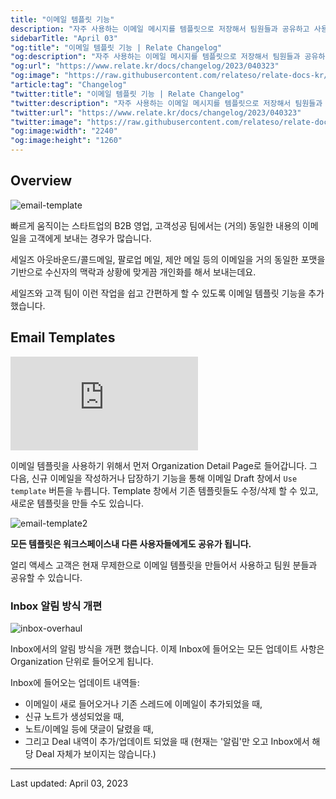 ```yaml
---
title: "이메일 템플릿 기능"
description: "자주 사용하는 이메일 메시지를 템플릿으로 저장해서 팀원들과 공유하고 사용할 수 있습니다."
sidebarTitle: "April 03"
"og:title": "이메일 템플릿 기능 | Relate Changelog"
"og:description": "자주 사용하는 이메일 메시지를 템플릿으로 저장해서 팀원들과 공유하고 사용할 수 있습니다."
"og:url": "https://www.relate.kr/docs/changelog/2023/040323"
"og:image": "https://raw.githubusercontent.com/relateso/relate-docs-kr/main/docs/images/changelog/email-templates-og.png"
"article:tag": "Changelog"
"twitter:title": "이메일 템플릿 기능 | Relate Changelog"
"twitter:description": "자주 사용하는 이메일 메시지를 템플릿으로 저장해서 팀원들과 공유하고 사용할 수 있습니다."
"twitter:url": "https://www.relate.kr/docs/changelog/2023/040323"
"twitter:image": "https://raw.githubusercontent.com/relateso/relate-docs-kr/main/docs/images/changelog/email-templates-og.png"
"og:image:width": "2240"
"og:image:height": "1260"
---
```


## Overview

![email-template](/docs/images/changelog/email-templates-og.png)

빠르게 움직이는 스타트업의 B2B 영업, 고객성공 팀에서는 (거의) 동일한 내용의 이메일을 고객에게 보내는 경우가 많습니다. 

세일즈 아웃바운드/콜드메일, 팔로업 메일, 제안 메일 등의 이메일을 거의 동일한 포맷을 기반으로 수신자의 맥락과 상황에 맞게끔 개인화를 해서 보내는데요.

세일즈와 고객 팀이 이런 작업을 쉽고 간편하게 할 수 있도록 이메일 템플릿 기능을 추가했습니다.


## Email Templates

<div
  style={{
    position: "relative",
    paddingBottom: "69.74664679582713%",
    height: 0,
  }}
>
  <iframe
    src="https://www.loom.com/embed/9694f5d5d7df4efd8ca3a5148fe230e6"
    frameborder="0"
    webkitAllowFullScreen
    mozallowFullScreen
    allowFullScreen
    style={{
      position: "absolute",
      top: 0,
      left: 0,
      width: "100%",
      height: "100%",
    }}
  ></iframe>
</div>

이메일 템플릿을 사용하기 위해서 먼저 Organization Detail Page로 들어갑니다. 그 다음, 신규 이메일을 작성하거나 답장하기 기능을 통해 이메일 Draft 창에서 `Use template` 버튼을 누릅니다. Template 창에서 기존 템플릿들도 수정/삭제 할 수 있고, 새로운 템플릿을 만들 수도 있습니다.

![email-template2](/docs/images/changelog/email-template-2.png)

**모든 템플릿은 워크스페이스내 다른 사용자들에게도 공유가 됩니다.**

얼리 액세스 고객은 현재 무제한으로 이메일 템플릿을 만들어서 사용하고 팀원 분들과 공유할 수 있습니다.

### Inbox 알림 방식 개편

![inbox-overhaul](/docs/images/changelog/inbox-overhaul.png)

Inbox에서의 알림 방식을 개편 했습니다. 이제 Inbox에 들어오는 모든 업데이트 사항은 Organization 단위로 들어오게 됩니다.

Inbox에 들어오는 업데이트 내역들:
* 이메일이 새로 들어오거나 기존 스레드에 이메일이 추가되었을 때,
* 신규 노트가 생성되었을 때,
* 노트/이메일 등에 댓글이 달렸을 때,
* 그리고 Deal 내역이 추가/업데이트 되었을 때 (현재는 '알림'만 오고 Inbox에서 해당 Deal 자체가 보이지는 않습니다.)





---

Last updated: April 03, 2023

